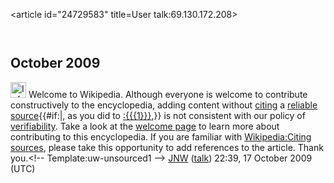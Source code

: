 <article id="24729583" title=User talk:69.130.172.208>
	<talkpage id="24729583" title="User talk:69.130.172.208">
==October 2009==
[[Image:Information.svg|25px]] Welcome to Wikipedia. Although everyone is welcome to contribute constructively to the encyclopedia, adding content without [[Wikipedia:Citing sources|citing]] a [[Wikipedia:Reliable sources|reliable source]]{{#if:|, as you did to [[:{{{1}}}]],}} is not consistent with our policy of [[Wikipedia:Verifiability|verifiability]]. Take a look at the [[Wikipedia:Introduction|welcome page]] to learn more about contributing to this encyclopedia.  If you are familiar with [[Wikipedia:Citing sources]], please take this opportunity to add references to the article. Thank you.&lt;!-- Template:uw-unsourced1 --&gt; [[User:JNW|JNW]] ([[User talk:JNW|talk]]) 22:39, 17 October 2009 (UTC)
	</talkpage>
</article>